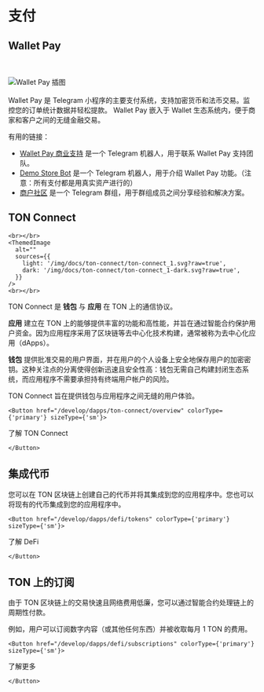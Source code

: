 

# 支付


## Wallet Pay
<br></br>
<img src="https://storage.googleapis.com/ton-strapi/reason_Card5_19eeac1401/reason_Card5_19eeac1401.png" alt="Wallet Pay 插图"/>
<br></br>
Wallet Pay 是 Telegram 小程序的主要支付系统，支持加密货币和法币交易。监控您的订单统计数据并轻松提款。
Wallet Pay 嵌入于 Wallet 生态系统内，便于商家和客户之间的无缝金融交易。

有用的链接：
- [Wallet Pay 商业支持](https://t.me/WalletPay_supportbot) 是一个 Telegram 机器人，用于联系 Wallet Pay 支持团队。
- [Demo Store Bot](https://t.me/PineAppleDemoWPStoreBot) 是一个 Telegram 机器人，用于介绍 Wallet Pay 功能。（注意：所有支付都是用真实资产进行的）
- [商户社区](https://t.me/+6TReWBEyZxI5Njli) 是一个 Telegram 群组，用于群组成员之间分享经验和解决方案。



## TON Connect
````mdx-code-block
<br></br>
<ThemedImage
  alt=""
  sources={{
    light: '/img/docs/ton-connect/ton-connect_1.svg?raw=true',
    dark: '/img/docs/ton-connect/ton-connect_1-dark.svg?raw=true',
  }}
/>
<br></br>
````
TON Connect 是 **钱包** 与 **应用** 在 TON 上的通信协议。

**应用** 建立在 TON 上的能够提供丰富的功能和高性能，并旨在通过智能合约保护用户资金。因为应用程序采用了区块链等去中心化技术构建，通常被称为去中心化应用（dApps）。

**钱包** 提供批准交易的用户界面，并在用户的个人设备上安全地保存用户的加密密钥。这种关注点的分离使得创新迅速且安全性高：钱包无需自己构建封闭生态系统，而应用程序不需要承担持有终端用户帐户的风险。

TON Connect 旨在提供钱包与应用程序之间无缝的用户体验。

````mdx-code-block 
<Button href="/develop/dapps/ton-connect/overview" colorType={'primary'} sizeType={'sm'}>
````
了解 TON Connect
````mdx-code-block 
</Button>
````

## 集成代币

您可以在 TON 区块链上创建自己的代币并将其集成到您的应用程序中。您也可以将现有的代币集成到您的应用程序中。

````mdx-code-block 
<Button href="/develop/dapps/defi/tokens" colorType={'primary'} sizeType={'sm'}>
````
了解 DeFi
````mdx-code-block 
</Button>
````

## TON 上的订阅

由于 TON 区块链上的交易快速且网络费用低廉，您可以通过智能合约处理链上的周期性付款。

例如，用户可以订阅数字内容（或其他任何东西）并被收取每月 1 TON 的费用。


````mdx-code-block 
<Button href="/develop/dapps/defi/subscriptions" colorType={'primary'} sizeType={'sm'}>
````
了解更多
````mdx-code-block 
</Button>
````
